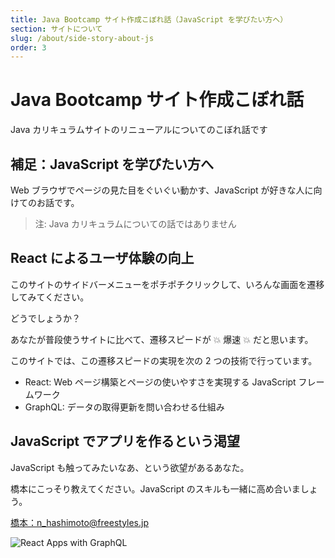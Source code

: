 ```yaml
---
title: Java Bootcamp サイト作成こぼれ話（JavaScript を学びたい方へ）
section: サイトについて
slug: /about/side-story-about-js
order: 3
---
```


# Java Bootcamp サイト作成こぼれ話

Java カリキュラムサイトのリニューアルについてのこぼれ話です

## 補足：JavaScript を学びたい方へ

Web ブラウザでページの見た目をぐいぐい動かす、JavaScript が好きな人に向けてのお話です。

> 注: Java カリキュラムについての話ではありません

## React によるユーザ体験の向上

このサイトのサイドバーメニューをポチポチクリックして、いろんな画面を遷移してみてください。

どうでしょうか？

あなたが普段使うサイトに比べて、遷移スピードが 💥 爆速 💥 だと思います。

このサイトでは、この遷移スピードの実現を次の 2 つの技術で行っています。

- React: Web ページ構築とページの使いやすさを実現する JavaScript フレームワーク
- GraphQL: データの取得更新を問い合わせる仕組み

## JavaScript でアプリを作るという渇望

JavaScript も触ってみたいなあ、という欲望があるあなた。

橋本にこっそり教えてください。JavaScript のスキルも一緒に高め合いましょう。

<p>
    <a href="mailto:n_hashimoto@freestyles.jp">橋本：n_hashimoto@freestyles.jp</a>
</p>

![React Apps with GraphQL](./react-apps-and-graphql.jpg)